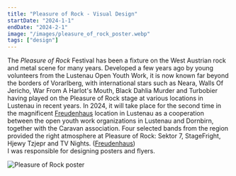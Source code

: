 ---
title: "Pleasure of Rock - Visual Design"
startDate: "2024-1-1"
endDate: "2024-2-1"
image: "/images/pleasure_of_rock_poster.webp"
tags: ["design"]
---

The *Pleasure of Rock* Festival has been a fixture on the West Austrian rock and metal scene for many years.
Developed a few years ago by young volunteers from the Lustenau Open Youth Work, it is now known far beyond the borders of Vorarlberg, with international stars such as Neara, Walls Of Jericho, War From A Harlot's Mouth, Black Dahlia Murder and Turbobier having played on the Pleasure of Rock stage at various locations in Lustenau in recent years.
In 2024, it will take place for the second time in the magnificent [Freudenhaus](https://freudenhaus.or.at/) location in Lustenau as a cooperation between the open youth work organizations in Lustenau and Dornbirn, together with the Caravan association.
Four selected bands from the region provided the right atmosphere at Pleasure of Rock: Sektor 7, StageFright, Hjewy Tzjepr and TV Nights. ([Freudenhaus](https://freudenhaus.or.at/programm/2024/pleasure-of-rock/))
<br/>I was responsible for designing posters and flyers.

![Pleasure of Rock poster](/images/pleasure_of_rock_poster.webp)
